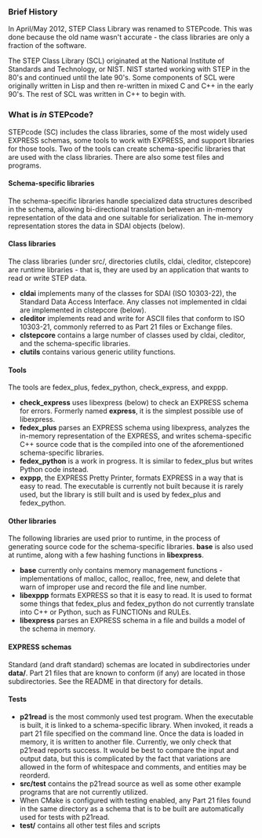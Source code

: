 === Brief History ===

In April/May 2012, STEP Class Library was renamed to STEPcode. This was done because the old name wasn't accurate - the class libraries are only a fraction of the software.

The STEP Class Library (SCL) originated at the National Institute of Standards and Technology, or NIST. NIST started working with STEP in the 80's and continued until the late 90's. Some components of SCL were originally written in Lisp and then re-written in mixed C and C++ in the early 90's. The rest of SCL was written in C++ to begin with.

=== What is ''in'' STEPcode? ===

STEPcode (SC) includes the class libraries, some of the most widely used EXPRESS schemas, some tools to work with EXPRESS, and support libraries for those tools. Two of the tools can create schema-specific libraries that are used with the class libraries. There are also some test files and programs.

==== Schema-specific libraries ====
The schema-specific libraries handle specialized data structures described in the schema, allowing bi-directional translation between an in-memory representation of the data and one suitable for serialization. The in-memory representation stores the data in SDAI objects (below).

==== Class libraries ====
The class libraries (under src/, directories clutils, cldai, cleditor, clstepcore) are runtime libraries - that is, they are used by an application that wants to read or write STEP data.

* '''cldai''' implements many of the classes for SDAI (ISO 10303-22), the Standard Data Access Interface. Any classes not implemented in cldai are implemented in clstepcore (below).
* '''cleditor''' implements read and write for ASCII files that conform to ISO 10303-21, commonly referred to as Part 21 files or Exchange files.
* '''clstepcore''' contains a large number of classes used by cldai, cleditor, and the schema-specific libraries.
* '''clutils''' contains various generic utility functions.

==== Tools ====
The tools are fedex_plus, fedex_python, check_express, and exppp.

* '''check_express''' uses libexpress (below) to check an EXPRESS schema for errors. Formerly named '''express''', it is the simplest possible use of libexpress.
* '''fedex_plus''' parses an EXPRESS schema using libexpress, analyzes the in-memory representation of the EXPRESS, and writes schema-specific C++ source code that is the compiled into one of the aforementioned schema-specific libraries.
* '''fedex_python''' is a work in progress. It is similar to fedex_plus but writes Python code instead.
* '''exppp''', the EXPRESS Pretty Printer, formats EXPRESS in a way that is easy to read. The executable is currently not built because it is rarely used, but the library is still built and is used by fedex_plus and fedex_python.

==== Other libraries ====
The following libraries are used prior to runtime, in the process of generating source code for the schema-specific libraries. '''base''' is also used at runtime, along with a few hashing functions in '''libexpress'''.

* '''base''' currently only contains memory management functions - implementations of malloc, calloc, realloc, free, new, and delete that warn of improper use and record the file and line number.
* '''libexppp''' formats EXPRESS so that it is easy to read. It is used to format some things that fedex_plus and fedex_python do not currently translate into C++ or Python, such as FUNCTIONs and RULEs.
* '''libexpress''' parses an EXPRESS schema in a file and builds a model of the schema in memory.

==== EXPRESS schemas ====
Standard (and draft standard) schemas are located in subdirectories under '''data/'''. Part 21 files that are known to conform (if any) are located in those subdirectories. See the README in that directory for details.

==== Tests ====
* '''p21read''' is the most commonly used test program. When the executable is built, it is linked to a schema-specific library. When invoked, it reads a part 21 file specified on the command line. Once the data is loaded in memory, it is written to another file.  Currently, we only check that p21read reports success. It would be best to compare the input and output data, but this is complicated by the fact that variations are allowed in the form of whitespace and comments, and entities may be reorderd.
* '''src/test''' contains the p21read source as well as some other example programs that are not currently utilized.
* When CMake is configured with testing enabled, any Part 21 files found in the same directory as a schema that is to be built are automatically used for tests with p21read.
* '''test/''' contains all other test files and scripts